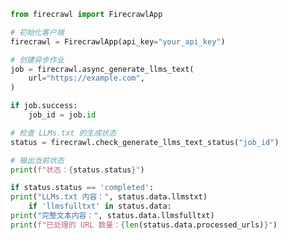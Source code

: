 ```python Python
from firecrawl import FirecrawlApp

# 初始化客户端
firecrawl = FirecrawlApp(api_key="your_api_key")

# 创建异步作业
job = firecrawl.async_generate_llms_text(
    url="https://example.com",
)

if job.success:
    job_id = job.id

# 检查 LLMs.txt 的生成状态
status = firecrawl.check_generate_llms_text_status("job_id")

# 输出当前状态
print(f"状态：{status.status}")

if status.status == 'completed':
print("LLMs.txt 内容：", status.data.llmstxt)
    if 'llmsfulltxt' in status.data:
print("完整文本内容：", status.data.llmsfulltxt)
print(f"已处理的 URL 数量：{len(status.data.processed_urls)}")
```
